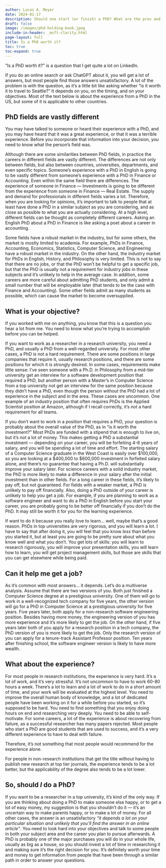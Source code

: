 ```yaml
---
author: Lucas A. Meyer
date: 2024-01-17
description: Should one start (or finish) a PhD? What are the pros and cons of doing a PhD? What are the alternatives to a PhD?
draft: false
image: /images/phd-holding-book.jpeg
include-in-header: _msft-clarity.html
page-layout: full
title: Is a PhD worth it?
toc: true
toc-expand: true
---
```

<article data-clarity-region="article">

"Is a PhD worth it?" is a question that I get quite a lot on LinkedIn. 

If you do an online search or ask ChatGPT about it, you will get a lot of answers, but most people find those answers unsatisfactory. A lot of the problem is with the question, as it's a little bit like asking whether "is it worth it to travel to Seattle?" It depends on you, on the timing, and on your objectives. Most of the text below is about the experience from a PhD in the US, but some of it is applicable to other countries.

## PhD fields are vastly different

You may have talked to someone or heard their experience with a PhD, and you may have heard that it was a great experience, or that it was a terrible experience. Before you incorporate that information into your decision, you need to know what the person's field was.

Although there are some similarities between PhD fields, in practice the careers in different fields are vastly different. The differences are not only between fields, but also between countries, universities, departments, and even specific topics. Someone's experience with a PhD in English is going to be vastly different from someone's experience with a PhD in Finance or Accounting. Even within the same field there are differences. The experience of someone in Finance — Investments is going to be different from the experience from someone in Finance — Real Estate. The supply and demand for professionals in different fields varies a lot. Therefore, when you are looking for opinions, it's important to talk to people that at least have done a PhD in a similar subject as you are considering, and as close as possible to what you are actually considering. At a high level, different fields can be thought as completely different careers. Asking an English PhD about a PhD in Finance is like asking a poet about a career in accounting. 

Some fields have a robust market in the industry, but for some others, the market is mostly limited to academia. For example, PhDs in Finance, Accounting, Economics, Statistics, Computer Science, and Engineering have a robust market in the industry. On the other hand, the industry market for PhDs in English, History, and Philosophy is very limited. This is not to say that there are no jobs, or that the PhD won't be helpful to get a specific job, but that the PhD is usually not a requirement for industry jobs in these subjects and it's unlikely to help in the average case. In addition, some careers are more careful about admitting PhD students, and only admit a small number that will be employable later (that tends to be the case with Finance and Accounting). Some other fields admit as many students as possible, which can cause the market to become oversupplied.

## What is your objective?

If you worked with me on anything, you know that this is a question you hear a lot from me. You need to know what you're trying to accomplish before you can be helped.

If you want to work as a researcher in a research university, you need a PhD, and usually a PhD from a well-regarded university. For most other cases, a PhD is not a hard requirement. There are some positions in large companies that require it, usually research positions, and there are some positions for which it is strongly desired. In some cases, requirements make little sense: I've seen someone with a Ph.D. in Philosophy from a mid-tier university get an interview for a software development position that required a PhD, but another person with a Master's in Computer Science from a top university not get an interview for the same position because they didn't have a PhD, even though the person without the PhD had a lot of experience in the subject and in the area. These cases are uncommon. One example of an industry position that often requires PhDs is the Applied Scientist position at Amazon, although if I recall correctly, it's not a hard requirement for all teams.

If you don't want to work in a position that requires a PhD, your question is probably about the overall value of the PhD, as in "is it worth the investment?" Most PhDs are funded with a stipend that is enough to live on, but it's not a lot of money. This makes getting a PhD a substantial investment — depending on your career, you will be forfeiting 4-6 years of salary, and you will be spending a lot of time and effort. The starting salary of a Computer Science graduate in the West Coast is easily over $100,000, so you are looking at a $400,000 to $600,000 investment in forfeited salary alone, and there's no guarantee that having a Ph.D. will substantially improve your salary later. For science careers with a solid industry market, the PhD is more likely to make a difference in your salary after the initial investment than in other fields. For a long career in these fields, it's likely to pay off, but not guaranteed. For fields with a weaker market, a PhD is unlikely to pay off financially. Also, doing a PhD outside of your career is unlikely to help you get a job. For example, if you are planning to work as a software engineer and want to do a PhD in English before you start your career, you are probably going to be better off financially if you don't do the PhD. It may still be worth it for you for the learning experience.

If want to do it because you really love to learn... well, maybe that's a good reason. PhDs in top universities are very rigorous, and you will learn a lot. I have to say that after doing it, you will feel that you know *less* than before you started it, but at least you are going to be pretty sure about what you know well and what you don't. You get lots of skills: you will learn to research rigorously, you will improve your presentation skills, you will learn how to learn, you will get project management skills, but those are skills that you can get elsewhere while being paid.

## Can it help me get a job? 

As it's common with most answers... it depends. Let's do a multiverse analysis. Assume that there are two versions of you. Both just finished a Computer Science degree at a prestigious university. One of them will go to work in a well-recognized tech company for five years, the other version will go for a PhD in Computer Science at a prestigious university for five years. Five years later, both apply for a non-research software engineering position. Besides having more money, the engineering version of you has more experience and it's more likely to get the job. On the other hand, if five years later both of you apply for a research position in a tech company, the PhD version of you is more likely to get the job. Only the research version of you can apply for a tenure-track Assistant Professor position. Ten years after finishing school, the software engineer version is likely to have more wealth. 

## What about the experience?

For most people in research institutions, the experience is very hard. It's a lot of work, and it's very stressful. It's not uncommon to have to work 60-80 hours a week. There's a lot to learn and a lot of work to do in a short amount of time, and your work will be evaluated at the highest level. You need to improve the overall human body of knowledge, and a lot of dedicated people have been working on it for a while before you started, so it's supposed to be hard. You need to find something that you enjoy doing hours on end and researching very deeply. You need to be able to self-motivate. For some careers, a lot of the experience is about recovering from failure, as a successful researcher has many papers rejected. Most people who start a PhD are good students that are used to success, and it's a very different experience to have to deal with failure. 

Therefore, it's not something that most people would recommend for the experience alone. 

For people in non-research institutions that get the title without having to publish new research at top tier journals, the experience tends to be a lot better, but the applicability of the degree also tends to be a lot lower.

## So, should ***I*** do a PhD?

If you want to be a researcher in a top university, it's kind of the only way. If you are thinking about doing a PhD to make someone else happy, or to get a lot of easy money, my suggestion is that you shouldn't do it — it's an uncertain way to make parents happy, or to make a lot of money. For all other cases, the answer is an unsatisfactory *"it depends a lot on your particular situation and unlikely that you'll find the answer in an online article"*. You need to look hard into your objectives and talk to some people in both your subject area and the career you plan to pursue afterwards. A PhD is probably one of the major purchases you will do in your whole life, usually as big as a house, so you should invest a lot of time in researching it and making sure it's the right decision for you. It's definitely worth your time and money to get information from people that have been through a similar path in order to answer your questions.

</article>